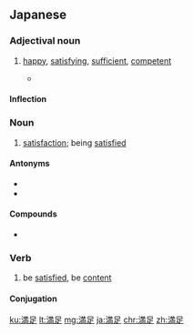 ==Japanese==
{{ja-kanjitab|まん|そく|k2=ぞく|r=y|yomi=on}}

===Adjectival noun===
{{ja-adj|infl=な|まんぞく}}

# [[happy]], [[satisfying]], [[sufficient]], [[competent]]
#* {{RQ:Obama enzetsu}}
#*: {{ja-usex|パレスティナの指導者らは、その問いに対する満足な解答を出さねばならない。|パレスティナ の しどうしゃ-ら は、 その とい に たいする まんぞく な かいとう を ださねば ならない。|Palestinian leaders will have to provide a credible answer to that question.}}

====Inflection====
{{ja-na|まんぞく}}

===Noun===
{{ja-noun|まんぞく}}

# [[satisfaction]]; being [[satisfied]]

====Antonyms====
* {{ja-r|不足|ぶそく}}
* {{ja-r|不満足|ふまんぞく}}

====Compounds====
* {{ja-r|満足感|まんぞくかん|gloss=feeling of satisfaction}}

===Verb===
{{ja-verb-suru|まんぞく}}

# be [[satisfied]], be [[content]]

====Conjugation====
{{ja-suru|まんぞく}}

[[ku:満足]]
[[lt:満足]]
[[mg:満足]]
[[ja:満足]]
[[chr:満足]]
[[zh:満足]]